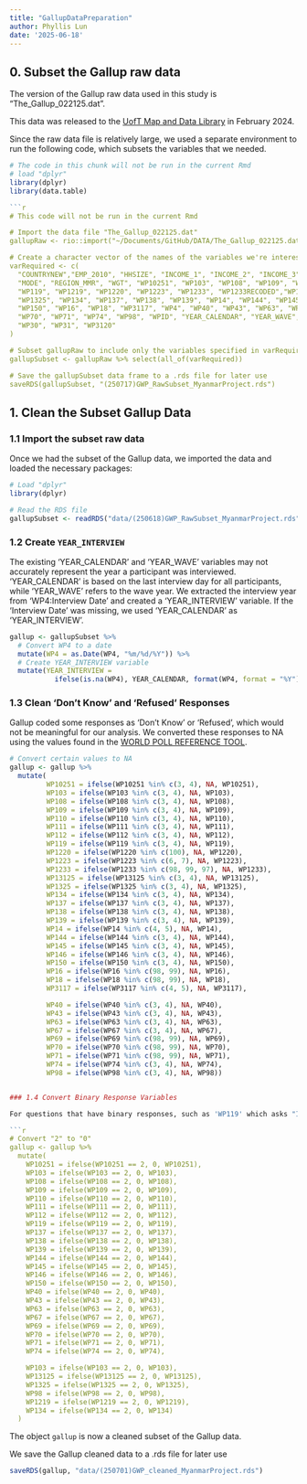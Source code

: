 ```yaml
---
title: "GallupDataPreparation"
author: Phyllis Lun
date: '2025-06-18'
---
```


## 0. Subset the Gallup raw data

The version of the Gallup raw data used in this study is "The_Gallup_022125.dat". 

This data was released to the [UofT Map and Data Library](https://mdl.library.utoronto.ca/collections/numeric-data/gallup) in February 2024.

Since the raw data file is relatively large, we used a separate environment to run the following code, which subsets the variables that we needed.

```r
# The code in this chunk will not be run in the current Rmd
# load "dplyr"
library(dplyr)
library(data.table)

```r
# This code will not be run in the current Rmd

# Import the data file "The_Gallup_022125.dat"
gallupRaw <- rio::import("~/Documents/GitHub/DATA/The_Gallup_022125.dat")

# Create a character vector of the names of the variables we're interested in
varRequired <- c(
  "COUNTRYNEW","EMP_2010", "HHSIZE", "INCOME_1", "INCOME_2", "INCOME_3", "INCOME_4", "INCOME_5",
  "MODE", "REGION_MMR", "WGT", "WP10251", "WP103", "WP108", "WP109", "WP110", "WP111", "WP112",
  "WP119", "WP1219", "WP1220", "WP1223", "WP1233", "WP1233RECODED","WP13125",
  "WP1325", "WP134", "WP137", "WP138", "WP139", "WP14", "WP144", "WP145", "WP146",
  "WP150", "WP16", "WP18", "WP3117", "WP4", "WP40", "WP43", "WP63", "WP67", "WP69",
  "WP70", "WP71", "WP74", "WP98", "WPID", "YEAR_CALENDAR", "YEAR_WAVE", 
  "WP30", "WP31", "WP3120"
)

# Subset gallupRaw to include only the variables specified in varRequired
gallupSubset <- gallupRaw %>% select(all_of(varRequired))

# Save the gallupSubset data frame to a .rds file for later use
saveRDS(gallupSubset, "(250717)GWP_RawSubset_MyanmarProject.rds")
```


## 1. Clean the Subset Gallup Data

### 1.1 Import the subset raw data

Once we had the subset of the Gallup data, we imported the data and loaded the necessary packages:

```r
# Load "dplyr"
library(dplyr)

# Read the RDS file
gallupSubset <- readRDS("data/(250618)GWP_RawSubset_MyanmarProject.rds")
```


### 1.2 Create `YEAR_INTERVIEW` 

The existing 'YEAR_CALENDAR' and 'YEAR_WAVE' variables may not accurately represent the year a participant was interviewed. 'YEAR_CALENDAR' is based on the last interview day for all participants, while 'YEAR_WAVE' refers to the wave year. We extracted the interview year from 'WP4:Interview Date' and created a 'YEAR_INTERVIEW' variable. If the 'Interview Date' was missing, we used 'YEAR_CALENDAR' as 'YEAR_INTERVIEW'.

```r
gallup <- gallupSubset %>%
  # Convert WP4 to a date
  mutate(WP4 = as.Date(WP4, "%m/%d/%Y")) %>%
  # Create YEAR_INTERVIEW variable
  mutate(YEAR_INTERVIEW =
           ifelse(is.na(WP4), YEAR_CALENDAR, format(WP4, format = "%Y")))
```

### 1.3 Clean 'Don't Know' and 'Refused' Responses

Gallup coded some responses as 'Don't Know' or 'Refused', which would not be meaningful for our analysis. We converted these responses to NA using the values found in the [WORLD POLL REFERENCE TOOL](https://wpr.gallup.com/).

```r

# Convert certain values to NA
gallup <- gallup %>%
  mutate(
         WP10251 = ifelse(WP10251 %in% c(3, 4), NA, WP10251),
         WP103 = ifelse(WP103 %in% c(3, 4), NA, WP103),
         WP108 = ifelse(WP108 %in% c(3, 4), NA, WP108),
         WP109 = ifelse(WP109 %in% c(3, 4), NA, WP109),
         WP110 = ifelse(WP110 %in% c(3, 4), NA, WP110),
         WP111 = ifelse(WP111 %in% c(3, 4), NA, WP111),
         WP112 = ifelse(WP112 %in% c(3, 4), NA, WP112),
         WP119 = ifelse(WP119 %in% c(3, 4), NA, WP119),
         WP1220 = ifelse(WP1220 %in% c(100), NA, WP1220),
         WP1223 = ifelse(WP1223 %in% c(6, 7), NA, WP1223),
         WP1233 = ifelse(WP1233 %in% c(98, 99, 97), NA, WP1233),
         WP13125 = ifelse(WP13125 %in% c(3, 4), NA, WP13125),
         WP1325 = ifelse(WP1325 %in% c(3, 4), NA, WP1325),
         WP134 = ifelse(WP134 %in% c(3, 4), NA, WP134),
         WP137 = ifelse(WP137 %in% c(3, 4), NA, WP137),
         WP138 = ifelse(WP138 %in% c(3, 4), NA, WP138),
         WP139 = ifelse(WP139 %in% c(3, 4), NA, WP139),
         WP14 = ifelse(WP14 %in% c(4, 5), NA, WP14),
         WP144 = ifelse(WP144 %in% c(3, 4), NA, WP144),
         WP145 = ifelse(WP145 %in% c(3, 4), NA, WP145),
         WP146 = ifelse(WP146 %in% c(3, 4), NA, WP146),
         WP150 = ifelse(WP150 %in% c(3, 4), NA, WP150),
         WP16 = ifelse(WP16 %in% c(98, 99), NA, WP16),
         WP18 = ifelse(WP18 %in% c(98, 99), NA, WP18),
         WP3117 = ifelse(WP3117 %in% c(4, 5), NA, WP3117),

         WP40 = ifelse(WP40 %in% c(3, 4), NA, WP40),
         WP43 = ifelse(WP43 %in% c(3, 4), NA, WP43),
         WP63 = ifelse(WP63 %in% c(3, 4), NA, WP63),
         WP67 = ifelse(WP67 %in% c(3, 4), NA, WP67),
         WP69 = ifelse(WP69 %in% c(98, 99), NA, WP69),
         WP70 = ifelse(WP70 %in% c(98, 99), NA, WP70),
         WP71 = ifelse(WP71 %in% c(98, 99), NA, WP71),
         WP74 = ifelse(WP74 %in% c(3, 4), NA, WP74),
         WP98 = ifelse(WP98 %in% c(3, 4), NA, WP98))


### 1.4 Convert Binary Response Variables

For questions that have binary responses, such as 'WP119' which asks "Is religion an important part of your daily life?", the responses were initially coded as 1 for 'Yes' and 2 for 'No'. However, for regression analysis, it is more common and interpretable to code binary variables as 0 and 1. Therefore, we converted the responses for binary questions from 1 and 2 to 0 and 1, respectively.

```r
# Convert "2" to "0"
gallup <- gallup %>%
  mutate(
    WP10251 = ifelse(WP10251 == 2, 0, WP10251),
    WP103 = ifelse(WP103 == 2, 0, WP103),
    WP108 = ifelse(WP108 == 2, 0, WP108),
    WP109 = ifelse(WP109 == 2, 0, WP109),
    WP110 = ifelse(WP110 == 2, 0, WP110),
    WP111 = ifelse(WP111 == 2, 0, WP111),
    WP112 = ifelse(WP112 == 2, 0, WP112),
    WP119 = ifelse(WP119 == 2, 0, WP119),
    WP137 = ifelse(WP137 == 2, 0, WP137),
    WP138 = ifelse(WP138 == 2, 0, WP138),
    WP139 = ifelse(WP139 == 2, 0, WP139),
    WP144 = ifelse(WP144 == 2, 0, WP144),
    WP145 = ifelse(WP145 == 2, 0, WP145),
    WP146 = ifelse(WP146 == 2, 0, WP146),
    WP150 = ifelse(WP150 == 2, 0, WP150),
    WP40 = ifelse(WP40 == 2, 0, WP40),
    WP43 = ifelse(WP43 == 2, 0, WP43),
    WP63 = ifelse(WP63 == 2, 0, WP63),
    WP67 = ifelse(WP67 == 2, 0, WP67),
    WP69 = ifelse(WP69 == 2, 0, WP69),
    WP70 = ifelse(WP70 == 2, 0, WP70),
    WP71 = ifelse(WP71 == 2, 0, WP71),
    WP74 = ifelse(WP74 == 2, 0, WP74),

    WP103 = ifelse(WP103 == 2, 0, WP103),
    WP13125 = ifelse(WP13125 == 2, 0, WP13125),
    WP1325 = ifelse(WP1325 == 2, 0, WP1325),
    WP98 = ifelse(WP98 == 2, 0, WP98),
    WP1219 = ifelse(WP1219 == 2, 0, WP1219),
    WP134 = ifelse(WP134 == 2, 0, WP134)
  )
```


The object `gallup` is now a cleaned subset of the Gallup data.

We save the Gallup cleaned data to a .rds file for later use

```r
saveRDS(gallup, "data/(250701)GWP_cleaned_MyanmarProject.rds")
```


